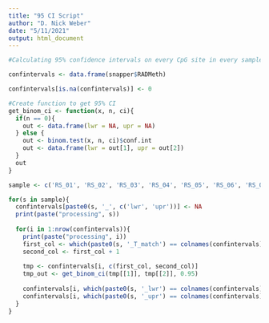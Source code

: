 ```yaml
---
title: "95 CI Script"
author: "D. Nick Weber"
date: "5/11/2021"
output: html_document
---
```


```r
#Calculating 95% confidence intervals on every CpG site in every sample

confintervals <- data.frame(snapper$RADMeth)

confintervals[is.na(confintervals)] <- 0

#Create function to get 95% CI
get_binom_ci <- function(x, n, ci){
  if(n == 0){
    out <- data.frame(lwr = NA, upr = NA)
  } else {
    out <- binom.test(x, n, ci)$conf.int
    out <- data.frame(lwr = out[1], upr = out[2])
  }
  out
}

sample <- c('RS_01', 'RS_02', 'RS_03', 'RS_04', 'RS_05', 'RS_06', 'RS_07', 'RS_08', 'RS_09', 'RS_10', 'RS_11', 'RS_12', 'RS_13', 'RS_14', 'RS_15', 'RS_16', 'RS_17', 'RS_18', 'RS_19', 'RS_20')

for(s in sample){
  confintervals[paste0(s, '_', c('lwr', 'upr'))] <- NA
  print(paste("processing", s))
  
  for(i in 1:nrow(confintervals)){
    print(paste("processing", i))
    first_col <- which(paste0(s, '_T_match') == colnames(confintervals))
    second_col <- first_col + 1
    
    tmp <- confintervals[i, c(first_col, second_col)]
    tmp_out <- get_binom_ci(tmp[[1]], tmp[[2]], 0.95)
    
    confintervals[i, which(paste0(s, '_lwr') == colnames(confintervals))] <- tmp_out[1]
    confintervals[i, which(paste0(s, '_upr') == colnames(confintervals))] <- tmp_out[2]
  }
}
```
